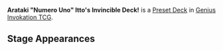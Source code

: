 '''Arataki "Numero Uno" Itto's Invincible Deck!''' is a [[Preset Deck]] in [[Genius Invokation TCG]].

{{Genius Invokation TCG Deck
|title     = Arataki "Numero Uno" Itto's Invincible Deck!
|type      = Preset
|card_back = Origin
|card_box  = Inazuma
|lineup    = Arataki Itto;Chongyun;Razor
|action    = Steady Breathing;Steady Breathing;Arataki Ichiban;Arataki Ichiban;Wolf's Gravestone;Wolf's Gravestone;Skyward Pride;Skyward Pride;The Bell;The Bell;Gambler's Earrings;Gambler's Earrings;Wagner;Wagner;I Haven't Lost Yet!;I Haven't Lost Yet!;Plunging Strike;Plunging Strike;Heavy Strike;Heavy Strike;The Legend of Vennessa;The Legend of Vennessa;Northern Smoked Chicken;Northern Smoked Chicken;Minty Meat Rolls;Minty Meat Rolls;Teyvat Fried Egg;Teyvat Fried Egg;Sashimi Platter;Sashimi Platter
}}

==Stage Appearances==
{{Genius Invokation TCG Stage Appearances}}